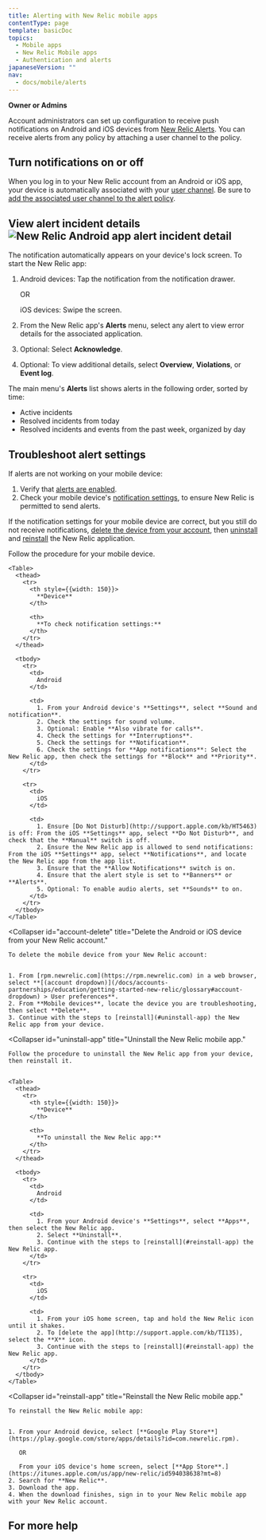 ```yaml
---
title: Alerting with New Relic mobile apps
contentType: page
template: basicDoc
topics:
  - Mobile apps
  - New Relic Mobile apps
  - Authentication and alerts
japaneseVersion: ""
nav:
  - docs/mobile/alerts
---
```


<Callout variant="tip">**Owner or Admins**</Callout>

Account administrators can set up configuration to receive push notifications on Android and iOS devices from [New Relic Alerts](/docs/alerts/new-relic-alerts-beta/getting-started/new-relic-alerts). You can receive alerts from any policy by attaching a user channel to the policy.

## Turn notifications on or off

When you log in to your New Relic account from an Android or iOS app, your device is automatically associated with your [user channel](/docs/alerts/new-relic-alerts-beta/managing-notification-channels/notification-channels-controlling-where-send-alerts#user). Be sure to [add the associated user channel to the alert policy](/docs/alerts/new-relic-alerts-beta/managing-notification-channels/notification-channels-controlling-where-send-alerts#mobile-push).

## View alert incident details ![New Relic Android app alert incident detail](/sites/default/files/thumbnails/image/alerts-incident-detail-nexus.jpg "New Relic Android app alert incident detail")

The notification automatically appears on your device's lock screen. To start the New Relic app:

1. Android devices: Tap the notification from the notification drawer.

   OR

   iOS devices: Swipe the screen.

2. From the New Relic app's **Alerts** menu, select any alert to view error details for the associated application.
3. Optional: Select **Acknowledge**.
4. Optional: To view additional details, select **Overview**, **Violations**, or **Event log**.

The main menu's **Alerts** list shows alerts in the following order, sorted by time:

- Active incidents
- Resolved incidents from today
- Resolved incidents and events from the past week, organized by day

## Troubleshoot alert settings

If alerts are not working on your mobile device:

1. Verify that [alerts are enabled](#enabling-alerts).
2. Check your mobile device's [notification settings](#notification-settings), to ensure New Relic is permitted to send alerts.

If the notification settings for your mobile device are correct, but you still do not receive notifications, [delete the device from your account](#account-delete), then [uninstall](#uninstall-app) and [reinstall](#reinstall-app) the New Relic application.

<CollapserGroup>
  <Collapser
    id="notification-settings"
    title="Check notification settings for your mobile device."
  >
    Follow the procedure for your mobile device.


    <Table>
      <thead>
        <tr>
          <th style={{width: 150}}>
            **Device**
          </th>

          <th>
            **To check notification settings:**
          </th>
        </tr>
      </thead>

      <tbody>
        <tr>
          <td>
            Android
          </td>

          <td>
            1. From your Android device's **Settings**, select **Sound and notification**.
            2. Check the settings for sound volume.
            3. Optional: Enable **Also vibrate for calls**.
            4. Check the settings for **Interruptions**.
            5. Check the settings for **Notification**.
            6. Check the settings for **App notifications**: Select the New Relic app, then check the settings for **Block** and **Priority**.
          </td>
        </tr>

        <tr>
          <td>
            iOS
          </td>

          <td>
            1. Ensure [Do Not Disturb](http://support.apple.com/kb/HT5463) is off: From the iOS **Settings** app, select **Do Not Disturb**, and check that the **Manual** switch is off.
            2. Ensure the New Relic app is allowed to send notifications: From the iOS **Settings** app, select **Notifications**, and locate the New Relic app from the app list.
            3. Ensure that the **Allow Notifications** switch is on.
            4. Ensure that the alert style is set to **Banners** or **Alerts**.
            5. Optional: To enable audio alerts, set **Sounds** to on.
          </td>
        </tr>
      </tbody>
    </Table>

  </Collapser>


  <Collapser
    id="account-delete"
    title="Delete the Android or iOS device from your New Relic account."
  >
    To delete the mobile device from your New Relic account:


    1. From [rpm.newrelic.com](https://rpm.newrelic.com) in a web browser, select **[(account dropdown)](/docs/accounts-partnerships/education/getting-started-new-relic/glossary#account-dropdown) > User preferences**.
    2. From **Mobile devices**, locate the device you are troubleshooting, then select **Delete**.
    3. Continue with the steps to [reinstall](#uninstall-app) the New Relic app from your device.

  </Collapser>


  <Collapser
    id="uninstall-app"
    title="Uninstall the New Relic mobile app."
  >
    Follow the procedure to uninstall the New Relic app from your device, then reinstall it.


    <Table>
      <thead>
        <tr>
          <th style={{width: 150}}>
            **Device**
          </th>

          <th>
            **To uninstall the New Relic app:**
          </th>
        </tr>
      </thead>

      <tbody>
        <tr>
          <td>
            Android
          </td>

          <td>
            1. From your Android device's **Settings**, select **Apps**, then select the New Relic app.
            2. Select **Uninstall**.
            3. Continue with the steps to [reinstall](#reinstall-app) the New Relic app.
          </td>
        </tr>

        <tr>
          <td>
            iOS
          </td>

          <td>
            1. From your iOS home screen, tap and hold the New Relic icon until it shakes.
            2. To [delete the app](http://support.apple.com/kb/TI135), select the **X** icon.
            3. Continue with the steps to [reinstall](#reinstall-app) the New Relic app.
          </td>
        </tr>
      </tbody>
    </Table>

  </Collapser>


  <Collapser
    id="reinstall-app"
    title="Reinstall the New Relic mobile app."
  >
    To reinstall the New Relic mobile app:


    1. From your Android device, select [**Google Play Store**](https://play.google.com/store/apps/details?id=com.newrelic.rpm).

       OR

       From your iOS device's home screen, select [**App Store**.](https://itunes.apple.com/us/app/new-relic/id594038638?mt=8)
    2. Search for **New Relic**.
    3. Download the app.
    4. When the download finishes, sign in to your New Relic mobile app with your New Relic account.

  </Collapser>
</CollapserGroup>


## For more help
